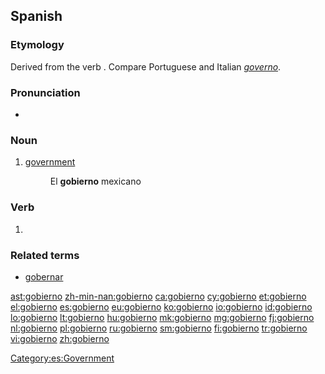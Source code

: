 ==Spanish==

===Etymology===
Derived from the verb {{term|gobernar|lang=es}}. Compare Portuguese and Italian ''[[governo]]''.

===Pronunciation===
* {{rhymes|eɾno|lang=es}}

===Noun===
{{es-noun|m}}

# [[government]]
#: El '''gobierno''' mexicano

===Verb===
{{es-verb-form|gobernar}}
# {{es-verb form of|person=first-person|number=singular|tense=present|mood=indicative|ending=ar|gobernar}}

===Related terms===
* [[gobernar]]

[[Category:es:Government]]

[[ast:gobierno]]
[[zh-min-nan:gobierno]]
[[ca:gobierno]]
[[cy:gobierno]]
[[et:gobierno]]
[[el:gobierno]]
[[es:gobierno]]
[[eu:gobierno]]
[[ko:gobierno]]
[[io:gobierno]]
[[id:gobierno]]
[[lo:gobierno]]
[[lt:gobierno]]
[[hu:gobierno]]
[[mk:gobierno]]
[[mg:gobierno]]
[[fj:gobierno]]
[[nl:gobierno]]
[[pl:gobierno]]
[[ru:gobierno]]
[[sm:gobierno]]
[[fi:gobierno]]
[[tr:gobierno]]
[[vi:gobierno]]
[[zh:gobierno]]